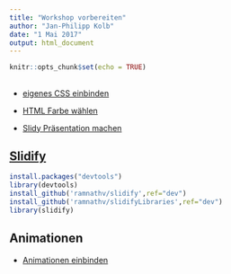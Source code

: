 ```yaml
---
title: "Workshop vorbereiten"
author: "Jan-Philipp Kolb"
date: "1 Mai 2017"
output: html_document
---
```


```r
knitr::opts_chunk$set(echo = TRUE)
```

## 

- [eigenes CSS einbinden](http://rmarkdown.rstudio.com/html_document_format.html)

- [HTML Farbe wählen](http://html-color-codes.info/webfarben_hexcodes/)


- [Slidy Präsentation machen](https://www.w3.org/2006/05/Slidy-XTech/)


## [Slidify](https://www.uvm.edu/rsenr/vtcfwru/R/fledglings/14_Slideshows.html)

```r
install.packages("devtools")
library(devtools)
install_github('ramnathv/slidify',ref="dev")
install_github('ramnathv/slidifyLibraries',ref="dev")
library(slidify)
```

## Animationen

- [Animationen einbinden](https://css-tricks.com/examples/PopFromTopMessage/)